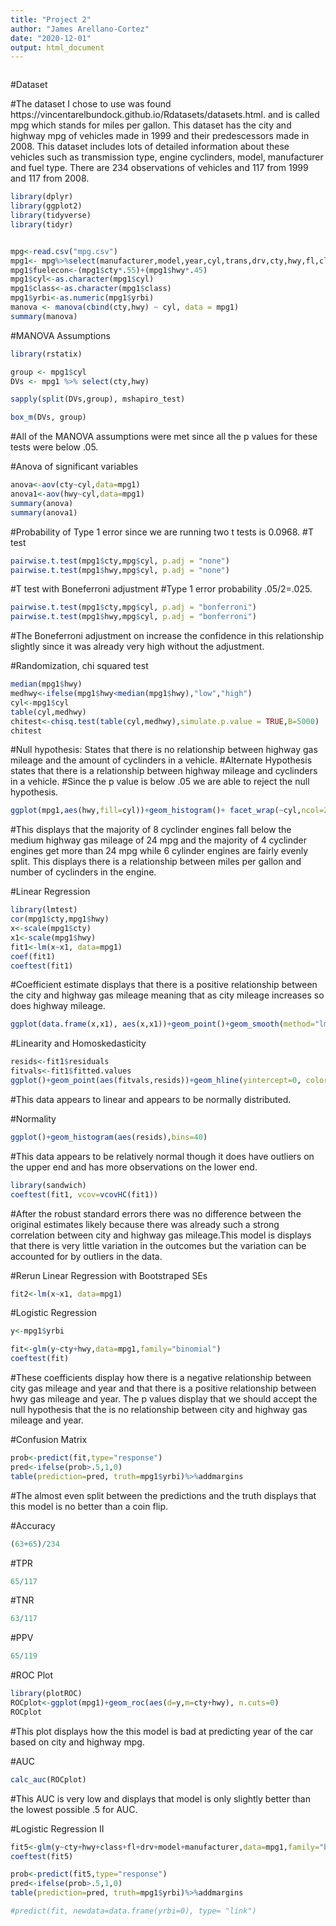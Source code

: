 ```yaml
---
title: "Project 2"
author: "James Arellano-Cortez"
date: "2020-12-01"
output: html_document
---
```


```R

```
#Dataset

#The dataset I chose to use was found https://vincentarelbundock.github.io/Rdatasets/datasets.html. and is called mpg which stands for miles per gallon. This dataset has the city and highway mpg of vehicles made in 1999 and their predescessors made in 2008. This dataset includes lots of detailed information about these vehicles such as transmission type, engine cyclinders, model, manufacturer and fuel type.  There are 234 observations of vehicles and 117 from 1999 and 117 from 2008.


```R
library(dplyr)
library(ggplot2)
library(tidyverse)
library(tidyr)


mpg<-read.csv("mpg.csv")
mpg1<- mpg%>%select(manufacturer,model,year,cyl,trans,drv,cty,hwy,fl,class)%>%mutate(yrbi=year)%>%mutate(yrbi=recode(yrbi, "1999"="0","2008"="1"))
mpg1$fuelecon<-(mpg1$cty*.55)+(mpg1$hwy*.45)
mpg1$cyl<-as.character(mpg1$cyl)
mpg1$class<-as.character(mpg1$class)
mpg1$yrbi<-as.numeric(mpg1$yrbi)
manova <- manova(cbind(cty,hwy) ~ cyl, data = mpg1)
summary(manova)

```
#MANOVA Assumptions
```R
library(rstatix)

group <- mpg1$cyl 
DVs <- mpg1 %>% select(cty,hwy)

sapply(split(DVs,group), mshapiro_test)

box_m(DVs, group)
```
#All of the MANOVA assumptions were met since all the p values for these tests were below .05.

#Anova of significant variables
```R
anova<-aov(cty~cyl,data=mpg1)
anova1<-aov(hwy~cyl,data=mpg1)
summary(anova)
summary(anova1)

```
#Probability of Type 1 error since we are running two t tests is 0.0968.
#T test
```R
pairwise.t.test(mpg1$cty,mpg$cyl, p.adj = "none")
pairwise.t.test(mpg1$hwy,mpg$cyl, p.adj = "none")
```
#T test with Boneferroni adjustment
#Type 1 error probability .05/2=.025.

```R
pairwise.t.test(mpg1$cty,mpg$cyl, p.adj = "bonferroni")
pairwise.t.test(mpg1$hwy,mpg$cyl, p.adj = "bonferroni")
```
#The Boneferroni adjustment on increase the confidence in this relationship slightly since it was already very high without the adjustment.

#Randomization, chi squared test

```R
median(mpg1$hwy)
medhwy<-ifelse(mpg1$hwy<median(mpg1$hwy),"low","high")
cyl<-mpg1$cyl
table(cyl,medhwy)
chitest<-chisq.test(table(cyl,medhwy),simulate.p.value = TRUE,B=5000)
chitest
```
#Null hypothesis: States that there is no relationship between highway gas mileage and the amount of cyclinders in a vehicle.
#Alternate Hypothesis states that there is a relationship between highway mileage and cyclinders in a vehicle.
#Since the p value is below .05 we are able to reject the null hypothesis. 
```R
ggplot(mpg1,aes(hwy,fill=cyl))+geom_histogram()+ facet_wrap(~cyl,ncol=2)+theme(legend.position="none")+labs(title = "Highway Gas Mileage by Number of Cyclinders in Engine", subtitle = "Chi-Squared Test  X-squared = 114.48, df = NA, p-value = 2e-04")
```
#This displays that the majority of 8 cyclinder engines fall below the medium highway gas mileage of 24 mpg and the majority of 4 cyclinder engines get more than 24 mpg while 6 cylinder engines are fairly evenly split. This displays there is a relationship between miles per gallon and number of cyclinders in the engine.

#Linear Regression
```R
library(lmtest)
cor(mpg1$cty,mpg1$hwy)
x<-scale(mpg1$cty)
x1<-scale(mpg1$hwy)
fit1<-lm(x~x1, data=mpg1) 
coef(fit1)
coeftest(fit1)
```
#Coefficient estimate displays that there is a positive relationship between the city and highway gas mileage meaning that as city mileage increases so does highway mileage.
```R
ggplot(data.frame(x,x1), aes(x,x1))+geom_point()+geom_smooth(method="lm",se=T)
```
#Linearity and Homoskedasticity 
```R
resids<-fit1$residuals
fitvals<-fit1$fitted.values
ggplot()+geom_point(aes(fitvals,resids))+geom_hline(yintercept=0, color='red')

```
#This data appears to linear and appears to be normally distributed.

#Normality
```R

ggplot()+geom_histogram(aes(resids),bins=40)
```
#This data appears to be relatively normal though it does have outliers on the upper end and has more observations on the lower end.
```R
library(sandwich)
coeftest(fit1, vcov=vcovHC(fit1))
```
#After the robust standard errors there was no difference between the original estimates likely because there was already such a strong correlation between city and highway gas mileage.This model is displays that there is very little variation in the outcomes but the variation can be accounted for by outliers in the data.

#Rerun Linear Regression with Bootstraped SEs

```R
fit2<-lm(x~x1, data=mpg1)

```
 
#Logistic Regression

```R
y<-mpg1$yrbi

fit<-glm(y~cty+hwy,data=mpg1,family="binomial")
coeftest(fit)

```
#These coefficients display how there is a negative relationship between city gas mileage and year and that there is a positive relationship between hwy gas mileage and year. The p values display that we should accept the null hypothesis that the is no relationship between city and highway gas mileage and year.


#Confusion Matrix

```R
prob<-predict(fit,type="response") 
pred<-ifelse(prob>.5,1,0)
table(prediction=pred, truth=mpg1$yrbi)%>%addmargins

```
#The almost even split between the predictions and the truth displays that this model is no  better than a coin flip.

#Accuracy
```R
(63+65)/234
```
#TPR
```R
65/117
```
#TNR
```R
63/117
```
#PPV
```R
65/119
```
#ROC Plot

```R
library(plotROC)
ROCplot<-ggplot(mpg1)+geom_roc(aes(d=y,m=cty+hwy), n.cuts=0)
ROCplot
```
#This plot displays how the this model is bad at predicting year of the car based on city and highway mpg.


#AUC
```R
calc_auc(ROCplot)
```
#This AUC is very low and displays that model is only slightly better than the lowest possible  .5 for AUC.


#Logistic Regression II
```R

fit5<-glm(y~cty+hwy+class+fl+drv+model+manufacturer,data=mpg1,family="binomial")
coeftest(fit5)
```
```R
prob<-predict(fit5,type="response") 
pred<-ifelse(prob>.5,1,0)
table(prediction=pred, truth=mpg1$yrbi)%>%addmargins

```

```R
#predict(fit, newdata=data.frame(yrbi=0), type= "link")
```


```R

```









